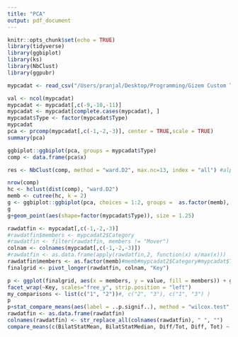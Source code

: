 ```yaml
---
title: "PCA"
output: pdf_document
---
```


```r
knitr::opts_chunk$set(echo = TRUE)
library(tidyverse)
library(ggbiplot)
library(ks)
library(NbClust)
library(ggpubr)
```


```r
mypcadat <- read_csv("/Users/pranjal/Desktop/Programming/Gizem Custom Tools/Cilia Coverage/Bilat2.csv")
```

```r
val <- ncol(mypcadat)
mypcadat <- mypcadat[,c(-9,-10,-11)]
mypcadat <- mypcadat[complete.cases(mypcadat), ]
mypcadat$Type <- factor(mypcadat$Type)
mypcadat
pca <- prcomp(mypcadat[,c(-1,-2,-3)], center = TRUE,scale = TRUE)
summary(pca)
```

```r
ggbiplot::ggbiplot(pca, groups = mypcadat$Type)
comp <- data.frame(pca$x)
```
 

```r
res <- NbClust(comp, method = "ward.D2", max.nc=13, index = "all") #alpha value
```




```r
nrow(comp)
hc <- hclust(dist(comp), "ward.D2")
memb <- cutree(hc, k = 2)
g <- ggbiplot::ggbiplot(pca, choices = 1:2, groups =  as.factor(memb), ellipse = TRUE, ellipse.prob = 0.9) + xlim(-3.5,3.5)
g
g+geom_point(aes(shape=factor(mypcadat$Type)), size = 1.25)

```

```r
rawdatfin <- mypcadat[,c(-1,-2,-3)]
#rawdatfin$members <- mypcadat2$Category
#rawdatfin <- filter(rawdatfin, members != "Mover")
colnam <- colnames(mypcadat[,c(-1,-2,-3)])
#rawdatfin <- as.data.frame(apply(rawdatfin,2, function(x) x/max(x)))
rawdatfin$members <- as.factor(memb)#memb#mypcadat2$Category#mypcadat$Type
finalgrid <- pivot_longer(rawdatfin, colnam, "Key")
```

```r
p <- ggplot(finalgrid, aes(x = members, y = value, fill = members)) + geom_boxplot() +
facet_wrap(~Key, scales="free_y", strip.position = "left")
my_comparisons <- list(c("1", "2"))#, c("2", "3"), c("1", "3") )
p
p+stat_compare_means(aes(label = ..p.signif..), method = "wilcox.test",vjust = 0.4, hjust = -1.1)
rawdatfin <- as.data.frame(rawdatfin)
colnames(rawdatfin) <- str_replace_all(colnames(rawdatfin), " ", "")
compare_means(c(BilatStatMean, BilatStatMedian, Diff/Tot, Diff, Tot) ~ members, comparisons = my_comparisons, method='wilcox.test', data = rawdatfin, p.adjust.method = "holm")
```











